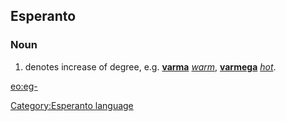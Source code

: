 ==Esperanto==
===Noun===
# denotes increase of degree, e.g. '''[[varma]]''' ''[[warm]]'', '''[[varmega]]''' ''[[hot]]''.

[[eo:eg-]]
[[Category:Esperanto language]]
{{Universala Vortaro}}